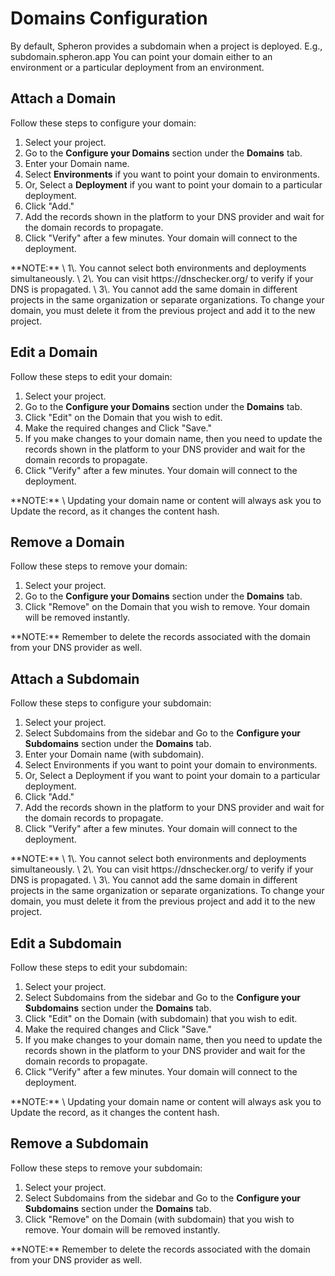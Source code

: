 
# Domains Configuration

By default, Spheron provides a subdomain when a project is deployed.
E.g., subdomain.spheron.app
You can point your domain either to an environment or a particular deployment from an environment.

## Attach a Domain

Follow these steps to configure your domain:

1. Select your project.
2. Go to the **Configure your Domains** section under the **Domains** tab.
3. Enter your Domain name.
4. Select **Environments** if you want to point your domain to environments.
5. Or, Select a **Deployment** if you want to point your domain to a particular deployment.
6. Click "Add."
7. Add the records shown in the platform to your DNS provider and wait for the domain records to propagate.
8. Click "Verify" after a few minutes. Your domain will connect to the deployment.

<Callout type="info">
  **NOTE:** \
  1\. You cannot select both environments and deployments simultaneously. \
  2\. You can visit https://dnschecker.org/ to verify if your DNS is propagated. \
  3\. You cannot add the same domain in different projects in the same organization or separate organizations. To change your domain, you must delete it from the previous project and add it to the new project.
</Callout>

## Edit a Domain

Follow these steps to edit your domain:

1. Select your project.
2. Go to the **Configure your Domains** section under the **Domains** tab.
3. Click "Edit" on the Domain that you wish to edit.
4. Make the required changes and Click "Save."
5. If you make changes to your domain name, then you need to update the records shown in the platform to your DNS provider and wait for the domain records to propagate.
6. Click "Verify" after a few minutes. Your domain will connect to the deployment.

<Callout type="info">
  **NOTE:** \
  Updating your domain name or content will always ask you to Update the record, as it changes the content hash.
</Callout>

## Remove a Domain

Follow these steps to remove your domain:

1. Select your project.
2. Go to the **Configure your Domains** section under the **Domains** tab.
3. Click "Remove" on the Domain that you wish to remove. Your domain will be removed instantly.

<Callout type="info">
  **NOTE:** Remember to delete the records associated with the domain from your DNS provider as well.
</Callout>

## Attach a Subdomain

Follow these steps to configure your subdomain:

1. Select your project.
2. Select Subdomains from the sidebar and Go to the **Configure your Subdomains** section under the **Domains** tab.
3. Enter your Domain name (with subdomain).
4. Select Environments if you want to point your domain to environments.
5. Or, Select a Deployment if you want to point your domain to a particular deployment.
6. Click "Add."
7. Add the records shown in the platform to your DNS provider and wait for the domain records to propagate.
8. Click "Verify" after a few minutes. Your domain will connect to the deployment.

<Callout type="info">
  **NOTE:** \
  1\. You cannot select both environments and deployments simultaneously. \
  2\. You can visit https://dnschecker.org/ to verify if your DNS is propagated. \
  3\. You cannot add the same domain in different projects in the same organization or separate organizations. To change your domain, you must delete it from the previous project and add it to the new project.
</Callout>

## Edit a Subdomain

Follow these steps to edit your subdomain:

1. Select your project.
2. Select Subdomains from the sidebar and Go to the **Configure your Subdomains** section under the **Domains** tab.
3. Click "Edit" on the Domain (with subdomain) that you wish to edit.
4. Make the required changes and Click "Save."
5. If you make changes to your domain name, then you need to update the records shown in the platform to your DNS provider and wait for the domain records to propagate.
6. Click "Verify" after a few minutes. Your domain will connect to the deployment.

<Callout type="info">
  **NOTE:** \
  Updating your domain name or content will always ask you to Update the record, as it changes the content hash.
</Callout>

## Remove a Subdomain

Follow these steps to remove your subdomain:

1. Select your project.
2. Select Subdomains from the sidebar and Go to the **Configure your Subdomains** section under the **Domains** tab.
3. Click "Remove" on the Domain (with subdomain) that you wish to remove. Your domain will be removed instantly.

<Callout type="info">
  **NOTE:** Remember to delete the records associated with the domain from your DNS provider as well.
</Callout>

<Navigation name="Domains" />
